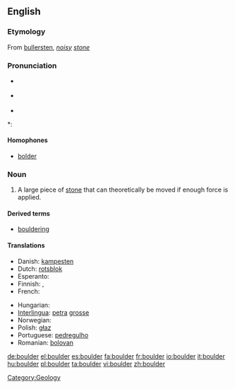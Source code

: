 ==English==

===Etymology===
From {{etyl|sv}} [[bullersten]], ''[[noisy]] [[stone]]''

===Pronunciation===
* {{IPA|/ˈbəʊldə/}} {{italbrac|[[RP]]}}
* {{a|US}} {{IPA|/ˈboʊldər/}}
* {{audio|en-us-boulder.ogg|Audio (US)}}

*: {{rhymes|əʊldə(r)}}

====Homophones====
* [[bolder]]

===Noun===
{{en-noun}}

# A large piece of [[stone]] that can theoretically be moved if enough force is applied.

====Derived terms====
* [[bouldering]]

====Translations====
{{trans-top|a large piece of stone that can theoretically be moved if enough force is applied}}
* Danish: [[kampesten]]
* Dutch: [[rotsblok]] {{n}}
* Esperanto: {{t-|eo|ŝtonego|xs=Esperanto}}
* Finnish: {{t+|fi|lohkare}}, {{t-|fi|järkäle}}
* French: {{t+|fr|rocher|m}}
{{trans-mid}}
* Hungarian: {{t|hu|szikla}}
* [[Interlingua]]: [[petra]] [[grosse]]
* Norwegian: {{t-|no|kampestein|m}}
* Polish: [[głaz]] {{m}}
* Portuguese: [[pedregulho]] {{m}}
* Romanian: [[bolovan]] {{m}}
{{trans-bottom}}

[[Category:Geology]]

[[de:boulder]]
[[el:boulder]]
[[es:boulder]]
[[fa:boulder]]
[[fr:boulder]]
[[io:boulder]]
[[it:boulder]]
[[hu:boulder]]
[[pl:boulder]]
[[ta:boulder]]
[[vi:boulder]]
[[zh:boulder]]